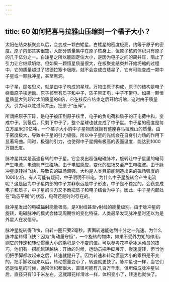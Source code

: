 ```yaml
---
---
---
```

title: 60 如何把喜马拉雅山压缩到一个橘子大小？
---




太阳在结束核聚变以后，会变成一颗白矮星。白矮星的密度极高，约等于原子的密度。原子内部其实很空，大部分质量集中在原子核身上，但原子核的体积只有原子的几千亿分之一。白矮星之所以能固定住大小，是因为电子之间的简并压，阻止了引力让它继续坍缩。但如果一颗恒星质量很大，在核聚变结束并开始坍缩的过程中，它的质量超过了钱德拉塞卡极限，就不会变成白矮星了，它有可能变成一颗中子星或一颗脉冲星，甚至黑洞。

中子星，顾名思义，就是由中子构成的星球。万物由原子构成，原子的结构是电子绕着原子核运动。原子核里有质子和中子，质子带正电，中子不带电。如果一颗恒星质量大到超过太阳质量的8倍，它在核反应结束之后开始坍缩，这时由于质量大，引力可以胜过简并压，把原子“压碎”。

所谓把原子压碎，是电子被压到原子核里，电子的负电荷和质子的正电荷中和，变成中子。到最后，只剩下中子了，整个星球也就变成了中子星。中子星的密度是每立方厘米20亿吨，一个橘子大小的中子星物质就拥有整座喜马拉雅山的质量。由于密度极大，导致中子星的引力极强，所以中子星的光线会在自身引力场的作用下显著弯曲。同时，极强的引力，也使得中子星拥有极高的表面温度，能达到1000万摄氏度。

脉冲星其实是高速自转的中子星。它会发出超强电磁脉冲，旋转让中子星里的电荷产生电流，电流则产生磁场。由于电磁感应，变化的磁场又会产生电磁波。由于脉冲星旋转得飞快，导致它的磁场超强，大约是人类目前能制造出来的磁场强度的1000亿倍。有人可能有疑问，中子明明不带电，为什么中子星旋转会产生电流呢？这是因为中子星内部的中子并非永远是中子形态，中子是不稳定的，会衰变成电子和质子，中子星的引力又不断把质子和电子结合为中子。因此，中子星内部处在“动态平衡”的状态，电荷还是时时存在的。

脉冲星发出的电磁辐射能量极高，是X射线甚至γ射线的能量级别。由于脉冲星的旋转，电磁脉冲的模式会体现周期性的变化特征，人类最早发现脉冲星时还以为是外星人在发信号。

脉冲星旋转得飞快，自转一圈只要2毫秒，表面转速能达到十分之一光速。为什么脉冲星转得飞快？因为“角动量守恒”，一个旋转的物体，如果不受外力矩的作用，则它的转速和转动惯量大小的乘积是个不变的值。可以参考花样滑冰运动员的技巧，他们有一招能越转越快：开始的时候，运动员把手脚展开，慢速旋转，但当他们把手脚都收起来之后，转速就提升了。因为转速和转动惯量大小的乘积是不变的，把手脚收起来以后，转动惯量变小了，转速就更快了。脉冲星也一样，当它们还是恒星的时候，通常体积都很大，直径可能有几百万千米，但坍缩成脉冲星以后，直径只有10千米左右。这就跟花样滑冰一样，体积变小了，转速也就快了。